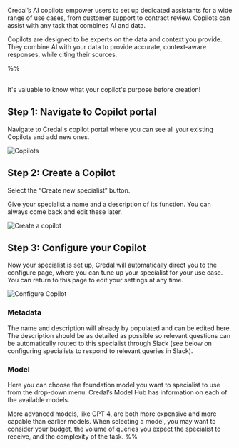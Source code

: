 Credal’s AI copilots empower users to set up dedicated assistants for a
wide range of use cases, from customer support to contract review.
Copilots can assist with any task that combines AI and data.

Copilots are designed to be experts on the data and context you provide.
They combine AI with your data to provide accurate, context-aware responses,
while citing their sources.

%%

<br />

<Callout intent="warning">
  It's valuable to know what your copilot's purpose before creation!
</Callout>

<br />

## Step 1: Navigate to Copilot portal

Navigate to Credal's copilot portal where you can see all your
existing Copilots and add new ones.

![Copilots](https://fern-image-hosting.s3.amazonaws.com/credal/copilots-list.png)

## Step 2: Create a Copilot

Select the “Create new specialist” button.

Give your specialist a name and a description of its function.
You can always come back and edit these later.

![Create a copilot](https://fern-image-hosting.s3.amazonaws.com/credal/copilots-create.png)

## Step 3: Configure your Copilot

Now your specialist is set up, Credal will automatically direct you to
the configure page, where you can tune up your specialist for your use case.
You can return to this page to edit your settings at any time.

![Configure Copilot](https://fern-image-hosting.s3.amazonaws.com/credal/copilots-configure.png)

### Metadata

The name and description will already by populated and can be edited here.
The description should be as detailed as possible so relevant questions can
be automatically routed to this specialist through Slack
(see below on configuring specialists to respond to relevant queries in Slack).

### Model

Here you can choose the foundation model you want to specialist to use
from the drop-down menu. Credal’s Model Hub has information on each of
the available models.

More advanced models, like GPT 4, are both more expensive and more capable than
earlier models. When selecting a model, you may want to consider your budget,
the volume of queries you expect the specialist to receive,
and the complexity of the task.
%%
